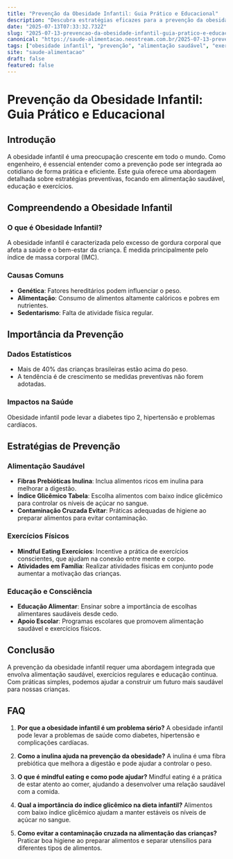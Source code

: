 ```yaml
---
title: "Prevenção da Obesidade Infantil: Guia Prático e Educacional"
description: "Descubra estratégias eficazes para a prevenção da obesidade infantil com foco em alimentação saudável, exercícios e educação familiar."
date: "2025-07-13T07:33:32.732Z"
slug: "2025-07-13-prevencao-da-obesidade-infantil-guia-pratico-e-educacional"
canonical: "https://saude-alimentacao.neostream.com.br/2025-07-13-prevencao-da-obesidade-infantil-guia-pratico-e-educacional"
tags: ["obesidade infantil", "prevenção", "alimentação saudável", "exercícios", "educação familiar"]
site: "saude-alimentacao"
draft: false
featured: false
---
```


# Prevenção da Obesidade Infantil: Guia Prático e Educacional

## Introdução
A obesidade infantil é uma preocupação crescente em todo o mundo. Como engenheiro, é essencial entender como a prevenção pode ser integrada ao cotidiano de forma prática e eficiente. Este guia oferece uma abordagem detalhada sobre estratégias preventivas, focando em alimentação saudável, educação e exercícios.

## Compreendendo a Obesidade Infantil
### O que é Obesidade Infantil?
A obesidade infantil é caracterizada pelo excesso de gordura corporal que afeta a saúde e o bem-estar da criança. É medida principalmente pelo índice de massa corporal (IMC).

### Causas Comuns
- **Genética**: Fatores hereditários podem influenciar o peso.
- **Alimentação**: Consumo de alimentos altamente calóricos e pobres em nutrientes.
- **Sedentarismo**: Falta de atividade física regular.

## Importância da Prevenção
### Dados Estatísticos
- Mais de 40% das crianças brasileiras estão acima do peso.
- A tendência é de crescimento se medidas preventivas não forem adotadas.

### Impactos na Saúde
Obesidade infantil pode levar a diabetes tipo 2, hipertensão e problemas cardíacos.

## Estratégias de Prevenção
### Alimentação Saudável
- **Fibras Prebióticas Inulina**: Inclua alimentos ricos em inulina para melhorar a digestão.
- **Índice Glicêmico Tabela**: Escolha alimentos com baixo índice glicêmico para controlar os níveis de açúcar no sangue.
- **Contaminação Cruzada Evitar**: Práticas adequadas de higiene ao preparar alimentos para evitar contaminação.

### Exercícios Físicos
- **Mindful Eating Exercícios**: Incentive a prática de exercícios conscientes, que ajudam na conexão entre mente e corpo.
- **Atividades em Família**: Realizar atividades físicas em conjunto pode aumentar a motivação das crianças.

### Educação e Consciência
- **Educação Alimentar**: Ensinar sobre a importância de escolhas alimentares saudáveis desde cedo.
- **Apoio Escolar**: Programas escolares que promovem alimentação saudável e exercícios físicos.

## Conclusão
A prevenção da obesidade infantil requer uma abordagem integrada que envolva alimentação saudável, exercícios regulares e educação contínua. Com práticas simples, podemos ajudar a construir um futuro mais saudável para nossas crianças.

## FAQ

1. **Por que a obesidade infantil é um problema sério?**
   A obesidade infantil pode levar a problemas de saúde como diabetes, hipertensão e complicações cardíacas.

2. **Como a inulina ajuda na prevenção da obesidade?**
   A inulina é uma fibra prebiótica que melhora a digestão e pode ajudar a controlar o peso.

3. **O que é mindful eating e como pode ajudar?**
   Mindful eating é a prática de estar atento ao comer, ajudando a desenvolver uma relação saudável com a comida.

4. **Qual a importância do índice glicêmico na dieta infantil?**
   Alimentos com baixo índice glicêmico ajudam a manter estáveis os níveis de açúcar no sangue.

5. **Como evitar a contaminação cruzada na alimentação das crianças?**
   Praticar boa higiene ao preparar alimentos e separar utensílios para diferentes tipos de alimentos.